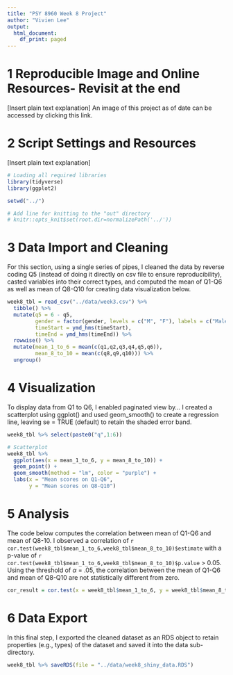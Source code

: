 ```yaml
---
title: "PSY 8960 Week 8 Project"
author: "Vivien Lee"
output: 
  html_document:
    df_print: paged
---
```



# **1 Reproducible Image and Online Resources- Revisit at the end**
[Insert plain text explanation]
An image of this project as of date can be accessed by clicking this link.

# 2 **Script Settings and Resources**
[Insert plain text explanation]
```r
# Loading all required libraries
library(tidyverse)
library(ggplot2)

setwd("../")

# Add line for knitting to the "out" directory
# knitr::opts_knit$set(root.dir=normalizePath('../'))
```



# 3 **Data Import and Cleaning**
For this section, using a single series of pipes, I cleaned the data by reverse coding Q5 (instead of doing it directly on csv file to ensure reproducibility), casted variables into their correct types, and computed the mean of Q1-Q6 as well as mean of Q8-Q10 for creating data visualization below. 
\n
```r

week8_tbl = read_csv("../data/week3.csv") %>% 
  tibble() %>% 
  mutate(q5 = 6 - q5,
         gender = factor(gender, levels = c("M", "F"), labels = c("Male", "Female")),
         timeStart = ymd_hms(timeStart),
         timeEnd = ymd_hms(timeEnd)) %>% 
  rowwise() %>% 
  mutate(mean_1_to_6 = mean(c(q1,q2,q3,q4,q5,q6)),
         mean_8_to_10 = mean(c(q8,q9,q10))) %>% 
  ungroup()
```

# 4 **Visualization**
To display data from Q1 to Q6, I enabled paginated view by...
I created a scatterplot using ggplot() and used geom_smooth() to create a regression line, leaving se = TRUE (default) to retain the shaded error band. 

\n
```r

week8_tbl %>% select(paste0("q",1:6))

# Scatterplot
week8_tbl %>%
  ggplot(aes(x = mean_1_to_6, y = mean_8_to_10)) + 
  geom_point() + 
  geom_smooth(method = "lm", color = "purple") + 
  labs(x = "Mean scores on Q1-Q6",
       y = "Mean scores on Q8-Q10")
```


# 5 **Analysis** 
The code below computes the correlation between mean of Q1-Q6 and mean of Q8-10. I observed a correlation of `r cor.test(week8_tbl$mean_1_to_6,week8_tbl$mean_8_to_10)$estimate` with a p-value of `r cor.test(week8_tbl$mean_1_to_6,week8_tbl$mean_8_to_10)$p.value` > 0.05. Using the threshold of $\alpha$ = .05, the correlation between the mean of Q1-Q6 and mean of Q8-Q10 are not statistically different from zero. 

\n
```r
cor_result = cor.test(x = week8_tbl$mean_1_to_6, y = week8_tbl$mean_8_to_10)
```

# 6 **Data Export** 
In this final step, I exported the cleaned dataset as an RDS object to retain properties (e.g., types) of the dataset and saved it into the data sub-directory. 
```r
week8_tbl %>% saveRDS(file = "../data/week8_shiny_data.RDS")
```









